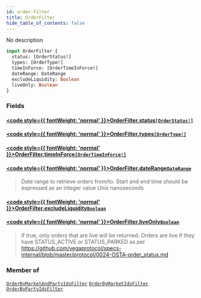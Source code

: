 ```yaml
---
id: order-filter
title: OrderFilter
hide_table_of_contents: false
---
```








No description

```graphql
input OrderFilter {
  status: [OrderStatus!]
  types: [OrderType!]
  timeInForce: [OrderTimeInForce!]
  dateRange: DateRange
  excludeLiquidity: Boolean
  liveOnly: Boolean
}
```


### Fields

#### [<code style={{ fontWeight: 'normal' }}>OrderFilter.<b>status</b></code>](#)<Bullet />[`[OrderStatus!]`](/testnet/api/graphql/enums/order-status) <Badge class="secondary" text="list"/> <Badge class="secondary" text="enum"/>
> 
> 

#### [<code style={{ fontWeight: 'normal' }}>OrderFilter.<b>types</b></code>](#)<Bullet />[`[OrderType!]`](/testnet/api/graphql/enums/order-type) <Badge class="secondary" text="list"/> <Badge class="secondary" text="enum"/>
> 
> 

#### [<code style={{ fontWeight: 'normal' }}>OrderFilter.<b>timeInForce</b></code>](#)<Bullet />[`[OrderTimeInForce!]`](/testnet/api/graphql/enums/order-time-in-force) <Badge class="secondary" text="list"/> <Badge class="secondary" text="enum"/>
> 
> 

#### [<code style={{ fontWeight: 'normal' }}>OrderFilter.<b>dateRange</b></code>](#)<Bullet />[`DateRange`](/testnet/api/graphql/inputs/date-range) <Badge class="secondary" text="input"/>
> Date range to retrieve orders from/to. Start and end time should be expressed as an integer value Unix nanoseconds
> 

#### [<code style={{ fontWeight: 'normal' }}>OrderFilter.<b>excludeLiquidity</b></code>](#)<Bullet />[`Boolean`](/testnet/api/graphql/scalars/boolean) <Badge class="secondary" text="scalar"/>
> 
> 

#### [<code style={{ fontWeight: 'normal' }}>OrderFilter.<b>liveOnly</b></code>](#)<Bullet />[`Boolean`](/testnet/api/graphql/scalars/boolean) <Badge class="secondary" text="scalar"/>
> If true, only orders that are live will be returned. Orders are live if they have STATUS_ACTIVE or STATUS_PARKED
as per https://github.com/vegaprotocol/specs-internal/blob/master/protocol/0024-OSTA-order_status.md
> 



### Member of

[`OrderByMarketAndPartyIdsFilter`](/testnet/api/graphql/inputs/order-by-market-and-party-ids-filter)  <Badge class="secondary" text="input"/><Bullet />[`OrderByMarketIdsFilter`](/testnet/api/graphql/inputs/order-by-market-ids-filter)  <Badge class="secondary" text="input"/><Bullet />[`OrderByPartyIdsFilter`](/testnet/api/graphql/inputs/order-by-party-ids-filter)  <Badge class="secondary" text="input"/>



